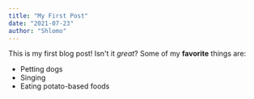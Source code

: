 ```yaml
---
title: "My First Post"
date: "2021-07-23"
author: "Shlomo"
---
```

This is my first blog post! Isn't it *great*?
Some of my **favorite** things are:
* Petting dogs
* Singing
* Eating potato-based foods